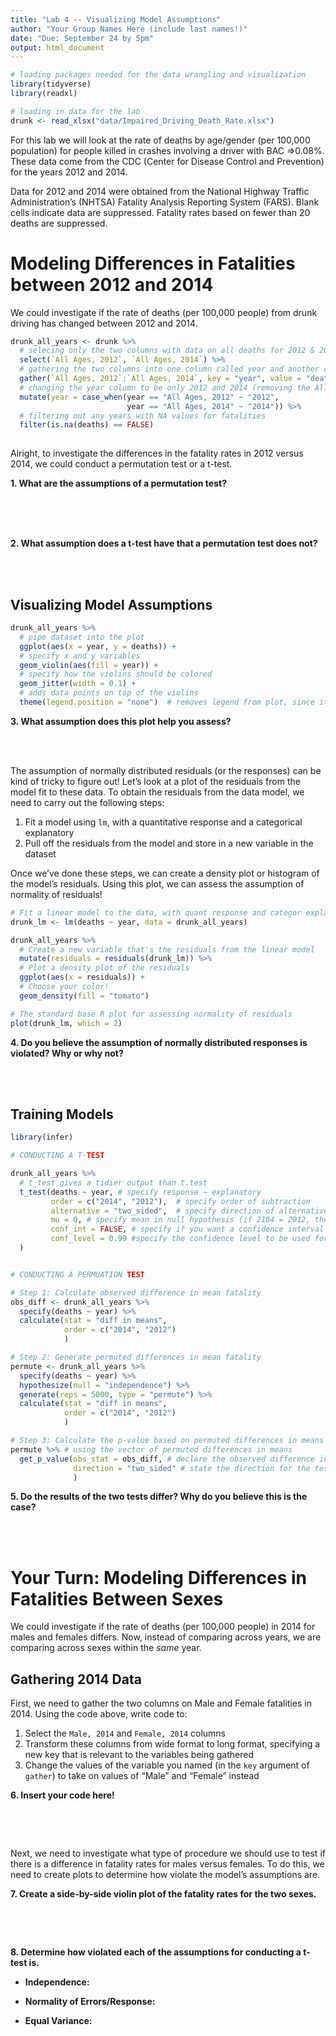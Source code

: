 ```yaml
---
title: "Lab 4 -- Visualizing Model Assumptions"
author: "Your Group Names Here (include last names!)"
date: "Due: September 24 by 5pm"
output: html_document
---
```

```r
# loading packages needed for the data wrangling and visualization 
library(tidyverse)
library(readxl)

# loading in data for the lab
drunk <- read_xlsx("data/Impaired_Driving_Death_Rate.xlsx")

```

For this lab we will look at the rate of deaths by age/gender 
(per 100,000 population) for people killed in crashes involving a driver 
with BAC =>0.08%. These data come from the CDC (Center for Disease Control and 
Prevention) for the years 2012 and 2014.  

Data for 2012 and 2014 were obtained from the National Highway Traffic 
Administration's (NHTSA) Fatality Analysis Reporting System (FARS). Blank cells 
indicate data are suppressed. Fatality rates based on fewer than 20 deaths are 
suppressed.


# Modeling Differences in Fatalities between 2012 and 2014   

We could investigate if the rate of deaths (per 100,000 people) from drunk
driving has changed between 2012 and 2014.   

```r

drunk_all_years <- drunk %>% 
  # selecing only the two columns with data on all deaths for 2012 & 2014 
  select(`All Ages, 2012`, `All Ages, 2014`) %>% 
  # gathering the two columns into one column called year and another called deaths  
  gather(`All Ages, 2012`:`All Ages, 2014`, key = "year", value = "deaths") %>% 
  # changing the year column to be only 2012 and 2014 (removing the All Ages prefix)
  mutate(year = case_when(year == "All Ages, 2012" ~ "2012", 
                          year == "All Ages, 2014" ~ "2014")) %>% 
  # filtering out any years with NA values for fatalities 
  filter(is.na(deaths) == FALSE)
  
```  

Alright, to investigate the differences in the fatality rates in 2012 versus 
2014, we could conduct a permutation test or a t-test.  

__1. What are the assumptions of a permutation test?__  
</br>



</br>
</br>

__2. What assumption does a t-test have that a permutation test does not?__ 
</br>



</br>
</br>


## Visualizing Model Assumptions  

```r
drunk_all_years %>% 
  # pipe dataset into the plot
  ggplot(aes(x = year, y = deaths)) + 
  # specify x and y variables 
  geom_violin(aes(fill = year)) + 
  # specify how the violins should be colored 
  geom_jitter(width = 0.1) + 
  # adds data points on top of the violins   
  theme(legend.position = "none")  # removes legend from plot, since it is redundant with x-axis label
```

__3. What assumption does this plot help you assess?__ 
</br>



</br>
</br>


The assumption of normally distributed residuals (or the responses) can be kind
of tricky to figure out! Let's look at a plot of the residuals from the model 
fit to these data. To obtain the residuals from the data model, we need to carry 
out the following steps:  

1. Fit a model using `lm`, with a quantitative response and a categorical 
explanatory  
2. Pull off the residuals from the model and store in a new variable in the 
dataset  

Once we've done these steps, we can create a density plot or histogram of the 
model's residuals. Using this plot, we can assess the assumption of normality 
of residuals!  

```r
# Fit a linear model to the data, with quant response and categor explanatory 
drunk_lm <- lm(deaths ~ year, data = drunk_all_years)

drunk_all_years %>% 
  # Create a new variable that's the residuals from the linear model 
  mutate(residuals = residuals(drunk_lm)) %>% 
  # Plot a density plot of the residuals 
  ggplot(aes(x = residuals)) +
  # Choose your color! 
  geom_density(fill = "tomato")

# The standard base R plot for assessing normality of residuals  
plot(drunk_lm, which = 2)

```

__4. Do you believe the assumption of normally distributed responses is violated? Why or why not?__ 
</br>


</br>
</br>


## Training Models 


```r
library(infer)

# CONDUCTING A T-TEST

drunk_all_years %>% 
  # t_test gives a tidier output than t.test
  t_test(deaths ~ year, # specify response ~ explanatory 
         order = c("2014", "2012"),  # specify order of subtraction
         alternative = "two_sided",  # specify direction of alternative 
         mu = 0, # specify mean in null hypothesis (if 2104 = 2012, then 2014 - 2012 = 0)
         conf_int = FALSE, # specify if you want a confidence interval (TRUE = yes, FALSE = no)
         conf_level = 0.99 #specify the confidence level to be used for the interval 
  )


# CONDUCTING A PERMUATION TEST  

# Step 1: Calculate observed difference in mean fatality 
obs_diff <- drunk_all_years %>% 
  specify(deaths ~ year) %>% 
  calculate(stat = "diff in means", 
            order = c("2014", "2012")
            )

# Step 2: Generate permuted differences in mean fatality  
permute <- drunk_all_years %>% 
  specify(deaths ~ year) %>% 
  hypothesize(null = "independence") %>% 
  generate(reps = 5000, type = "permute") %>% 
  calculate(stat = "diff in means", 
            order = c("2014", "2012")
            ) 

# Step 3: Calculate the p-value based on permuted differences in means 
permute %>% # using the vector of permuted differences in means
  get_p_value(obs_stat = obs_diff, # declare the observed difference in means  
              direction = "two_sided" # state the direction for the test
              )
```


__5. Do the results of the two tests differ? Why do you believe this is the case?__ 
</br>



</br>
</br>

# Your Turn: Modeling Differences in Fatalities Between Sexes  

We could investigate if the rate of deaths (per 100,000 people) in 2014 
for males and females differs. Now, instead of comparing across years, we are 
comparing across sexes within the *same* year. 


## Gathering 2014 Data 

First, we need to gather the two columns on Male and Female fatalities in 2014. 
Using the code above, write code to:  

1. Select the `Male, 2014` and `Female, 2014` columns  
2. Transform these columns from wide format to long format, specifying a new key 
that is relevant to the variables being gathered  
3. Change the values of the variable you named (in the `key` argument of 
`gather`) to take on values of "Male" and "Female" instead  

__6. Insert your code here!__ 

```r

```  

</br>
</br>

Next, we need to investigate what type of procedure we should use to test if there 
is a difference in fatality rates for males versus females. To do this, we need 
to create plots to determine how violate the model's assumptions are.  

__7. Create a side-by-side violin plot of the fatality rates for the two sexes.__ 

```r


```  


</br>
</br>

__8. Determine how violated each of the assumptions for conducting a t-test is.__ 

* __Independence:__  


* __Normality of Errors/Response:__  


* __Equal Variance:__  


